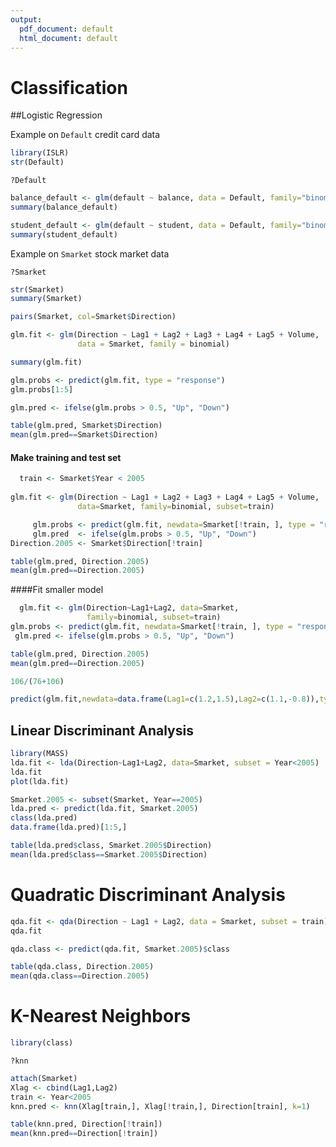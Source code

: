 ```yaml
---
output:
  pdf_document: default
  html_document: default
---
```


Classification
==============

##Logistic Regression 

Example on `Default` credit card data

```r
library(ISLR)
str(Default)
```

```
?Default
```

```r
balance_default <- glm(default ~ balance, data = Default, family="binomial")
summary(balance_default)
```

```r
student_default <- glm(default ~ student, data = Default, family="binomial")
summary(student_default)
```

Example on `Smarket` stock market data

```
?Smarket
```

```r
str(Smarket)
summary(Smarket)
```


```r
pairs(Smarket, col=Smarket$Direction)
```

```r
glm.fit <- glm(Direction ~ Lag1 + Lag2 + Lag3 + Lag4 + Lag5 + Volume,
               data = Smarket, family = binomial)

summary(glm.fit)
```

```r
glm.probs <- predict(glm.fit, type = "response") 
glm.probs[1:5]
```

```r
glm.pred <- ifelse(glm.probs > 0.5, "Up", "Down")

table(glm.pred, Smarket$Direction)
mean(glm.pred==Smarket$Direction)
```

#### Make training and test set

```r
  train <- Smarket$Year < 2005
  
glm.fit <- glm(Direction ~ Lag1 + Lag2 + Lag3 + Lag4 + Lag5 + Volume,
               data=Smarket, family=binomial, subset=train)

     glm.probs <- predict(glm.fit, newdata=Smarket[!train, ], type = "response") 
     glm.pred  <- ifelse(glm.probs > 0.5, "Up", "Down")
Direction.2005 <- Smarket$Direction[!train]
```

```r
table(glm.pred, Direction.2005)
mean(glm.pred==Direction.2005)
```

####Fit smaller model
```r
  glm.fit <- glm(Direction~Lag1+Lag2, data=Smarket, 
                 family=binomial, subset=train)
glm.probs <- predict(glm.fit, newdata=Smarket[!train, ], type = "response") 
 glm.pred <- ifelse(glm.probs > 0.5, "Up", "Down")
```

```r
table(glm.pred, Direction.2005)
mean(glm.pred==Direction.2005)

106/(76+106)
```

```r
predict(glm.fit,newdata=data.frame(Lag1=c(1.2,1.5),Lag2=c(1.1,-0.8)),type="response")
```

## Linear Discriminant Analysis

```r
library(MASS)
lda.fit <- lda(Direction~Lag1+Lag2, data=Smarket, subset = Year<2005)
lda.fit
plot(lda.fit)
```


```r
Smarket.2005 <- subset(Smarket, Year==2005)
lda.pred <- predict(lda.fit, Smarket.2005)
class(lda.pred)
data.frame(lda.pred)[1:5,]
```

```r
table(lda.pred$class, Smarket.2005$Direction)
mean(lda.pred$class==Smarket.2005$Direction)
```

# Quadratic Discriminant Analysis

```r
qda.fit <- qda(Direction ~ Lag1 + Lag2, data = Smarket, subset = train)
qda.fit
```

```r
qda.class <- predict(qda.fit, Smarket.2005)$class

table(qda.class, Direction.2005)
mean(qda.class==Direction.2005)
```

# K-Nearest Neighbors

```r
library(class)
```

```
?knn
```

```r
attach(Smarket)
Xlag <- cbind(Lag1,Lag2)
train <- Year<2005
knn.pred <- knn(Xlag[train,], Xlag[!train,], Direction[train], k=1)
```

```r
table(knn.pred, Direction[!train])
mean(knn.pred==Direction[!train])
```

